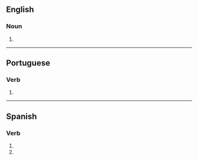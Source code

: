 {{also|peregrinés|pérégrines}}

==English==

===Noun===
{{head|en|noun plural form}}

# {{plural of|peregrine|lang=en}}

----

==Portuguese==

===Verb===
{{pt-verb-form}}

# {{pt-verb-form-of|peregrinar}}

----

==Spanish==

===Verb===
{{head|es|verb form}}

# {{es-verb form of|ending=ar|mood=imperative|sense=negative|pers=2|formal=no|number=singular|peregrinar}}
# {{es-verb form of|ending=ar|mood=subjunctive|tense=present|pers=2|formal=no|number=singular|peregrinar}}